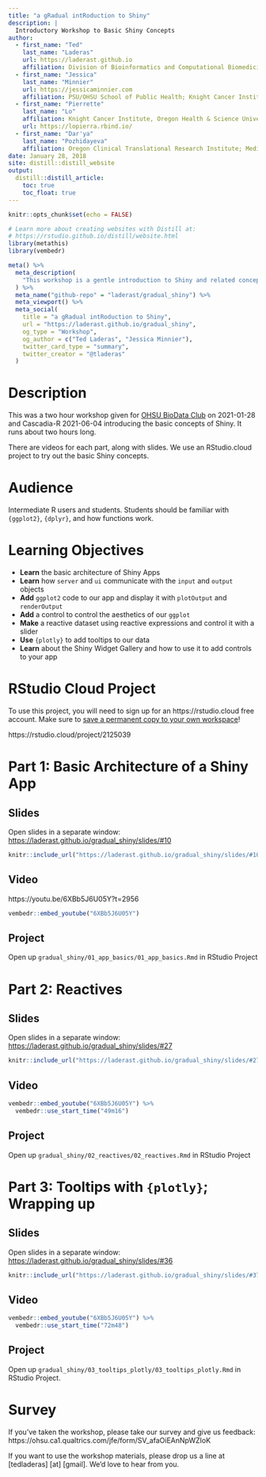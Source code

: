 ```yaml
---
title: "a gRadual intRoduction to Shiny"
description: |
  Introductory Workshop to Basic Shiny Concepts
author:
  - first_name: "Ted"
    last_name: "Laderas"
    url: https://laderast.github.io
    affiliation: Division of Bioinformatics and Computational Biomedicine, Medical Informatics and Clinical Epidemiology; Knight Cancer Institute, Oregon Health & Science University
  - first_name: "Jessica"
    last_name: "Minnier"
    url: https://jessicaminnier.com
    affiliation: PSU/OHSU School of Public Health; Knight Cancer Institute, Oregon Health & Science University
  - first_name: "Pierrette"
    last_name: "Lo"
    affiliation: Knight Cancer Institute, Oregon Health & Science University
    url: https://lopierra.rbind.io/
  - first_name: "Dar'ya"
    last_name: "Pozhidayeva"
    affiliation: Oregon Clinical Translational Research Institute; Medical Informatics and Clinical Epidemiology, Oregon Health & Science University.
date: January 28, 2018
site: distill::distill_website
output: 
  distill::distill_article:
    toc: true
    toc_float: true
---
```


```r
knitr::opts_chunk$set(echo = FALSE)

# Learn more about creating websites with Distill at:
# https://rstudio.github.io/distill/website.html
library(metathis)
library(vembedr)
```

```r
meta() %>%
  meta_description(
    "This workshop is a gentle introduction to Shiny and related concepts"
  ) %>% 
  meta_name("github-repo" = "laderast/gradual_shiny") %>% 
  meta_viewport() %>% 
  meta_social(
    title = "a gRadual intRoduction to Shiny",
    url = "https://laderast.github.io/gradual_shiny",
    og_type = "Workshop",
    og_author = c("Ted Laderas", "Jessica Minnier"),
    twitter_card_type = "summary",
    twitter_creator = "@tladeras"
  )
```


# Description

This was a two hour workshop given for [OHSU BioData Club](https://biodata-club.github.io) on 2021-01-28 and Cascadia-R 2021-06-04 introducing the basic concepts of Shiny. It runs about two hours long.

There are videos for each part, along with slides. We use an RStudio.cloud project to try out the basic Shiny concepts.

# Audience

Intermediate R users and students. Students should be familiar with `{ggplot2}`, `{dplyr}`, and how functions work.

# Learning Objectives

- **Learn** the basic architecture of Shiny Apps
- **Learn** how `server` and `ui` communicate with the `input` and `output` objects
- **Add** `ggplot2` code to our app and display it with `plotOutput` and `renderOutput`
- **Add** a control to control the aesthetics of our `ggplot`
- **Make** a reactive dataset using reactive expressions and control it with a slider
- **Use** `{plotly}` to add tooltips to our data
- **Learn** about the Shiny Widget Gallery and how to use it to add controls to your app


# RStudio Cloud Project

To use this project, you will need to sign up for an https://rstudio.cloud free account. Make sure to [save a permanent copy to your own workspace](https://rstudio.cloud/learn/guide#your-workspace)!

https://rstudio.cloud/project/2125039  

# Part 1: Basic Architecture of a Shiny App

## Slides

Open slides in a separate window: <a href="https://laderast.github.io/gradual_shiny/slides/#10" target="_blank">https://laderast.github.io/gradual_shiny/slides/#10</a>


```r
knitr::include_url("https://laderast.github.io/gradual_shiny/slides/#10")
```

## Video

https://youtu.be/6XBb5J6U05Y?t=2956

```r
vembedr::embed_youtube("6XBb5J6U05Y") 
```

## Project

Open up `gradual_shiny/01_app_basics/01_app_basics.Rmd` in RStudio Project


# Part 2: Reactives

## Slides

Open slides in a separate window: <a href="https://laderast.github.io/gradual_shiny/slides/#27" target="_blank">https://laderast.github.io/gradual_shiny/slides/#27</a>


```r
knitr::include_url("https://laderast.github.io/gradual_shiny/slides/#27")
```

## Video

```r
vembedr::embed_youtube("6XBb5J6U05Y") %>%
  vembedr::use_start_time("49m16")
```

## Project

Open up `gradual_shiny/02_reactives/02_reactives.Rmd` in RStudio Project

# Part 3: Tooltips with `{plotly}`; Wrapping up

## Slides

Open slides in a separate window: <a href="https://laderast.github.io/gradual_shiny/slides/#37" target="_blank">https://laderast.github.io/gradual_shiny/slides/#36</a>


```r
knitr::include_url("https://laderast.github.io/gradual_shiny/slides/#37")
```

## Video

```r
vembedr::embed_youtube("6XBb5J6U05Y") %>%
  vembedr::use_start_time("72m48")
```

## Project

Open up `gradual_shiny/03_tooltips_plotly/03_tooltips_plotly.Rmd` in RStudio Project.

# Survey

If you've taken the workshop, please take our survey and give us feedback: https://ohsu.ca1.qualtrics.com/jfe/form/SV_afaOiEAnNpWZIoK

If you want to use the workshop materials, please drop us a line at [tedladeras] [at] [gmail]. We'd love to hear from you.
